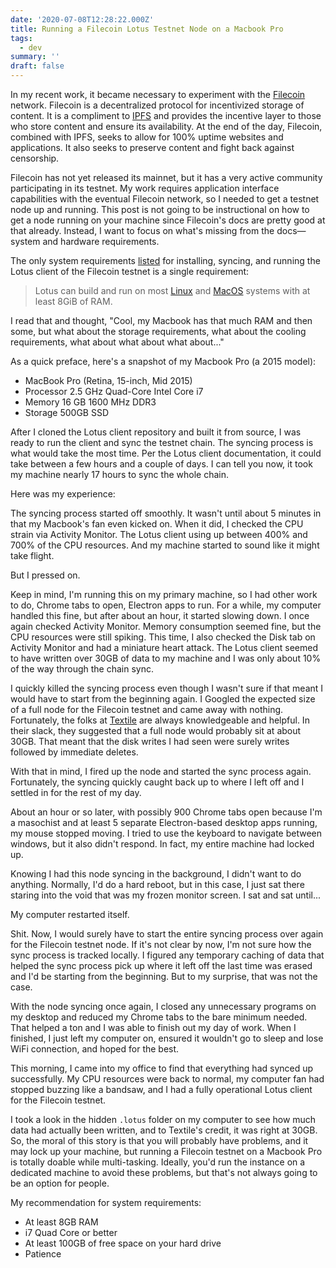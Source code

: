 ```yaml
---
date: '2020-07-08T12:28:22.000Z'
title: Running a Filecoin Lotus Testnet Node on a Macbook Pro
tags:
  - dev
summary: ''
draft: false
---
```

In my recent work, it became necessary to experiment with the [Filecoin](https://filecoin.io/) network. Filecoin is a decentralized protocol for incentivized storage of content. It is a compliment to [IPFS](<https://ipfs.io/>) and provides the incentive layer to those who store content and ensure its availability. At the end of the day, Filecoin, combined with IPFS, seeks to allow for 100% uptime websites and applications. It also seeks to preserve content and fight back against censorship.

Filecoin has not yet released its mainnet, but it has a very active community participating in its testnet. My work requires application interface capabilities with the eventual Filecoin network, so I needed to get a testnet node up and running. This post is not going to be instructional on how to get a node running on your machine since Filecoin's docs are pretty good at that already. Instead, I want to focus on what's missing from the docs—system and hardware requirements.

The only system requirements [listed](https://docs.lotu.sh/en+hardware) for installing, syncing, and running the Lotus client of the Filecoin testnet is a single requirement:

> Lotus can build and run on most [Linux](https://ubuntu.com/) and [MacOS](https://www.apple.com/macos) systems with at least 8GiB of RAM.

I read that and thought, "Cool, my Macbook has that much RAM and then some, but what about the storage requirements, what about the cooling requirements, what about what about what about..."

As a quick preface, here's a snapshot of my Macbook Pro (a 2015 model):

- MacBook Pro (Retina, 15-inch, Mid 2015)
- Processor 2.5 GHz Quad-Core Intel Core i7
- Memory 16 GB 1600 MHz DDR3
- Storage 500GB SSD

After I cloned the Lotus client repository and built it from source, I was ready to run the client and sync the testnet chain. The syncing process is what would take the most time. Per the Lotus client documentation, it could take between a few hours and a couple of days. I can tell you now, it took my machine nearly 17 hours to sync the whole chain.

Here was my experience:

The syncing process started off smoothly. It wasn't until about 5 minutes in that my Macbook's fan even kicked on. When it did, I checked the CPU strain via Activity Monitor. The Lotus client using up between 400% and 700% of the CPU resources. And my machine started to sound like it might take flight.

But I pressed on.

Keep in mind, I'm running this on my primary machine, so I had other work to do, Chrome tabs to open, Electron apps to run. For a while, my computer handled this fine, but after about an hour, it started slowing down. I once again checked Activity Monitor. Memory consumption seemed fine, but the CPU resources were still spiking. This time, I also checked the Disk tab on Activity Monitor and had a miniature heart attack. The Lotus client seemed to have written over 30GB of data to my machine and I was only about 10% of the way through the chain sync.

I quickly killed the syncing process even though I wasn't sure if that meant I would have to start from the beginning again. I Googled the expected size of a full node for the Filecoin testnet and came away with nothing. Fortunately, the folks at [Textile](<https://textile.io>) are always knowledgeable and helpful. In their slack, they suggested that a full node would probably sit at about 30GB. That meant that the disk writes I had seen were surely writes followed by immediate deletes.

With that in mind, I fired up the node and started the sync process again. Fortunately, the syncing quickly caught back up to where I left off and I settled in for the rest of my day.

About an hour or so later, with possibly 900 Chrome tabs open because I'm a masochist and at least 5 separate Electron-based desktop apps running, my mouse stopped moving. I tried to use the keyboard to navigate between windows, but it also didn't respond. In fact, my entire machine had locked up.

Knowing I had this node syncing in the background, I didn't want to do anything. Normally, I'd do a hard reboot, but in this case, I just sat there staring into the void that was my frozen monitor screen. I sat and sat until...

My computer restarted itself.

Shit. Now, I would surely have to start the entire syncing process over again for the Filecoin testnet node. If it's not clear by now, I'm not sure how the sync process is tracked locally. I figured any temporary caching of data that helped the sync process pick up where it left off the last time was erased and I'd be starting from the beginning. But to my surprise, that was not the case.

With the node syncing once again, I closed any unnecessary programs on my desktop and reduced my Chrome tabs to the bare minimum needed. That helped a ton and I was able to finish out my day of work. When I finished, I just left my computer on, ensured it wouldn't go to sleep and lose WiFi connection, and hoped for the best.

This morning, I came into my office to find that everything had synced up successfully. My CPU resources were back to normal, my computer fan had stopped buzzing like a bandsaw, and I had a fully operational Lotus client for the Filecoin testnet.

I took a look in the hidden `.lotus` folder on my computer to see how much data had actually been written, and to Textile's credit, it was right at 30GB. So, the moral of this story is that you will probably have problems, and it may lock up your machine, but running a Filecoin testnet on a Macbook Pro is totally doable while multi-tasking. Ideally, you'd run the instance on a dedicated machine to avoid these problems, but that's not always going to be an option for people.

My recommendation for system requirements:

- At least 8GB RAM
- i7 Quad Core or better
- At least 100GB of free space on your hard drive
- Patience


  
